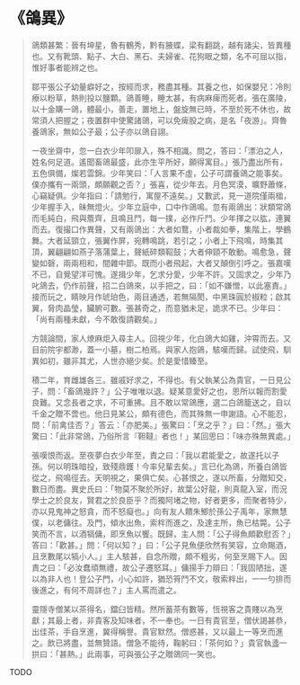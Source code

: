# 《鴿異》

> 鴿類甚繁：晉有坤星，魯有鶴秀，黔有腋蝶，梁有翻跳，越有諸尖，皆異種也。又有靴頭、點子、大白、黑石、夫婦雀、花狗眼之類，名不可屈以指，惟好事者能辨之也。
>
> 鄒平張公子幼量癖好之，按經而求，務盡其種。其養之也，如保嬰兒：冷則療以粉草，熱則投以鹽顆。鴿善睡，睡太甚，有病麻痺而死者。張在廣陵，以十金購一鴿，體最小，善走，置地上，盤旋無已時，不至於死不休也，故常須人把握之；夜置群中使驚諸鴿，可以免痺股之病，是名「夜游」。齊魯養鴿家，無如公子最；公子亦以鴿自詡。
>
> 一夜坐齋中，忽一白衣少年叩扉入，殊不相識。問之，答曰：「漂泊之人，姓名何足道。遙聞畜鴿最盛，此亦生平所好，願得寓目。」張乃盡出所有，五色俱備，燦若雲錦。少年笑曰：「人言果不虛，公子可謂養鴿之能事矣。僕亦攜有一兩頭，頗願觀之否？」張喜，從少年去。月色冥漠，曠野蕭條，心竊疑俱。少年指曰：「請勉行，寓屋不遠矣。」又數武，見一道院僅兩楹，少年握手入，昧無燈火。少年立庭中，口中作鴿鳴。忽有兩鴿出：狀類常鴿而毛純白，飛與簷齊，且鳴且鬥，每一撲，必作斤鬥。少年揮之以肱，連翼而去。復撮口作異聲，又有兩鴿出：大者如鶩，小者裁如拳，集階上，學鶴舞。大者延頸立，張翼作屏，宛轉鳴跳，若引之；小者上下飛鳴，時集其頂，翼翩翩如燕子落蒲葉上，聲紙碎類鞀鼓；大者伸頸不敢動。鳴愈急，聲變如磬，兩兩相和，間雜中節。既而小者飛起，大者又顛倒引呼之。張嘉嘆不已，自覺望洋可愧。遂揖少年，乞求分愛，少年不許。又固求之，少年乃叱鴿去，仍作前聲，招二白鴿來，以手把之，曰：「如不嫌憎，以此塞責。」接而玩之，睛映月作琥珀色，兩目通透，若無隔閡，中黑珠圓於椒粒；啟其翼，脅肉晶瑩，臟腑可數。張甚奇之，而意猶未足，詭求不已。少年曰：「尚有兩種未獻，今不敢復請觀矣。」
>
> 方競論間，家人燎麻炬入尋主人。回視少年，化白鴿大如雞，沖霄而去。又目前院宇都渺，蓋一小墓，樹二柏焉。與家人抱鴿，駭嘆而歸。試使飛，馴異如初，雖非其尤，人世亦絕少矣。於是愛惜臻至。
>
> 積二年，育雌雄各三。雖戚好求之，不得也。有父執某公為貴官，一日見公子，問：「畜鴿幾許？」公子唯唯以退。疑某意愛好之也，思所以報而割愛良難。又念長者之求，不可重拂。且不敢以常鴿應，選二白鴿籠送之，自以千金之贈不啻也。他日見某公，頗有德色，而其殊無一申謝語。心不能忍，問：「前禽佳否？」答云：「亦肥美。」張驚曰：「烹之乎？」曰：「然。」張大驚曰：「此非常鴿，乃俗所言『靼韃』者也！」某回思曰：「味亦殊無異處。」
>
> 張嘆恨而返。至夜夢白衣少年至，責之曰：「我以君能愛之，故遂托以子孫。何以明珠暗投，致殘鼎鑊！今率兒輩去矣。」言已化為鴿，所養白鴿皆從之，飛鳴徑去。天明視之，果俱亡矣。心甚恨之，遂以所畜，分贈知交，數日而盡。異史氏曰：「物莫不聚於所好，故葉公好龍，則真龍入室，而況學士之於良友，賢君之於良臣乎？而獨阿堵之物，好者更多，而聚者特少，亦以見鬼神之怒貪，而不怒癡也。」向有友人饋朱鯽於孫公子禹年，家無慧僕，以老傭往。及門，傾水出魚，索柈而進之，及達主所，魚已枯斃。公子笑而不言，以酒犒傭，即烹魚以饗。既歸，主人問：「公子得魚頗歡慰否？」答曰：「歡甚。」問：「何以知？」曰：「公子見魚便欣然有笑容，立命賜酒，且烹數尾以犒小人。」主人駭甚，自念所贈，頗不粗劣，何至烹賜下人。因責之曰：「必汝蠢頑無禮，故公子遷怒耳。」傭揚手力辯曰：「我固陋拙，遂以為非人也！登公子門，小心如許，猶恐筲鬥不文，敬索柈出，一一勻排而後進之，有何不周詳也？」主人罵而遣之。
>
> 靈隱寺僧某以茶得名，鐺臼皆精。然所蓄茶有數等，恆視客之貴賤以為烹獻；其最上者，非貴客及知味者，不一奉也。一日有貴官至，僧伏謁甚恭，出佳茶，手自烹進，冀得稱譽。貴官默然。僧惑甚，又以最上一等烹而進之。飲已將盡，並無贊語。僧急不能待，鞠躬曰：「茶何如？」貴官執盞一拱曰：「甚熱。」此兩事，可與張公子之贈鴿同一笑也。

TODO
